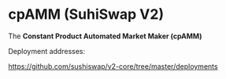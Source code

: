 # cpAMM (SuhiSwap V2)

The **Constant Product Automated Market Maker (cpAMM)**

Deployment addresses: 

https://github.com/sushiswap/v2-core/tree/master/deployments

